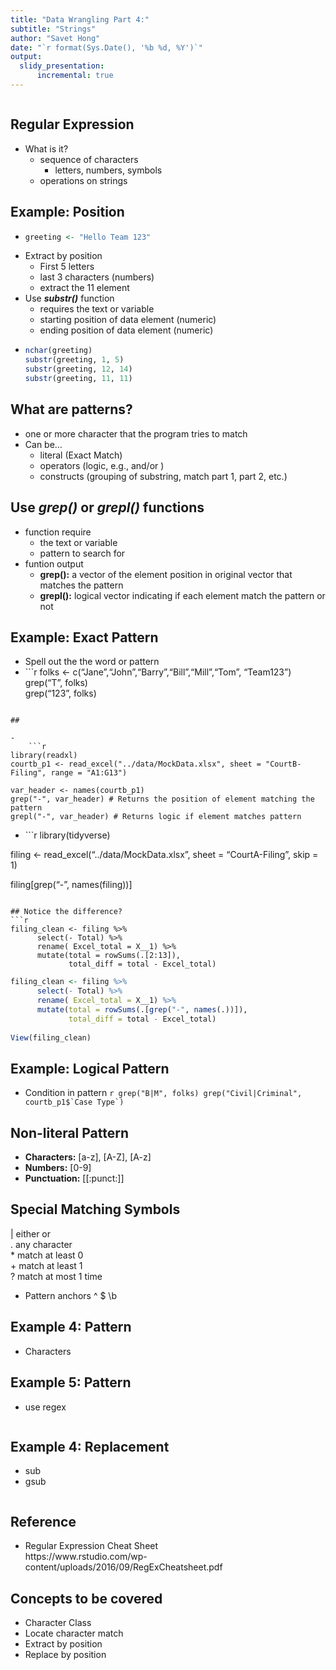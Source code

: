 ```yaml
---
title: "Data Wrangling Part 4:"
subtitle: "Strings"
author: "Savet Hong"
date: "`r format(Sys.Date(), '%b %d, %Y')`"
output:
  slidy_presentation:
      incremental: true
---
```

  
```r

```

## Regular Expression
- What is it?
    + sequence of characters 
        - letters, numbers, symbols
    + operations on strings


## Example: Position

- 
    ```r
 greeting <- "Hello Team 123"
```    

- Extract by position
    + First 5 letters
    + last 3 characters (numbers)
    + extract the 11 element
    
- Use **_substr()_** function
    + requires the text or variable
    + starting position of data element (numeric)
    + ending position of data element (numeric)
    
    
- 
    ```r
nchar(greeting)
substr(greeting, 1, 5)
substr(greeting, 12, 14)  
substr(greeting, 11, 11)  
```

## What are patterns?
- one or more character that the program tries to match
- Can be...
    + literal (Exact Match)
    + operators (logic, e.g., and/or )
    + constructs (grouping of substring, match part 1, part 2, etc.)


## Use *grep()* or *grepl()* functions
- function require
    + the text or variable
    + pattern to search for
    
- funtion output
    + **grep():** a vector of the element position in original vector that matches the pattern
    + **grepl():** logical vector indicating if each element match the pattern or not

## Example: Exact Pattern
- Spell out the the word or pattern
- 
    ```r
folks <- c("Jane","John","Barry","Bill","Mill","Tom", "Team123")    
grep("T", folks)  
grep("123", folks)

```    

## 

-    
    ```r
library(readxl)
courtb_p1 <- read_excel("../data/MockData.xlsx", sheet = "CourtB-Filing", range = "A1:G13")

var_header <- names(courtb_p1)
grep("-", var_header) # Returns the position of element matching the pattern
grepl("-", var_header) # Returns logic if element matches pattern
```

-  
    ```r
library(tidyverse)    

filing <- read_excel("../data/MockData.xlsx", sheet = "CourtA-Filing", skip = 1)

filing[grep("-", names(filing))]

```

## Notice the difference? 
```r

filing_clean <- filing %>%
      select(- Total) %>%
      rename( Excel_total = X__1) %>%
      mutate(total = rowSums(.[2:13]),
             total_diff = total - Excel_total)
```


```r
filing_clean <- filing %>%
      select(- Total) %>%
      rename( Excel_total = X__1) %>%
      mutate(total = rowSums(.[grep("-", names(.))]),
             total_diff = total - Excel_total)
    
View(filing_clean)    
```


## Example: Logical Pattern
- Condition in pattern 
    ```r
grep("B|M", folks)
grep("Civil|Criminal", courtb_p1$`Case Type`)
```

## Non-literal Pattern

- **Characters:** [a-z], [A-Z], [A-z]
- **Numbers:** [0-9]
- **Punctuation:** [[:punct:]]

## Special Matching Symbols

  | either or  
  . any character     
  * match at least 0  
  + match at least 1  
  ? match at most 1 time

- Pattern anchors
^
$
\\b


## Example 4: Pattern
 - Characters


## Example 5: Pattern
- use regex


```r

```

## Example 4: Replacement
- sub
- gsub
```r

```


## Reference

- Regular Expression Cheat Sheet    
https://www.rstudio.com/wp-content/uploads/2016/09/RegExCheatsheet.pdf


## Concepts to be covered
- Character Class
- Locate character match
- Extract by position
- Replace by position
